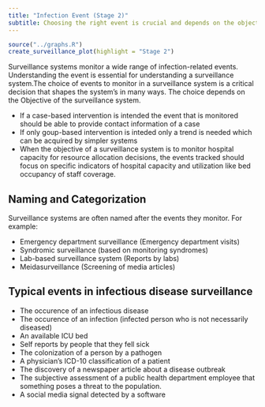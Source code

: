 ```yaml
---
title: "Infection Event (Stage 2)"
subtitle: Choosing the right event is crucial and depends on the objectives
---
```


```r
source("../graphs.R")
create_surveillance_plot(highlight = "Stage 2")
```


Surveillance systems monitor a wide range of infection-related events. Understanding the event is essential for understanding a surveillance system.The choice of events to monitor in a surveillance system is a critical decision that shapes the system's in many ways. The choice depends on the Objective of the surveillance system. 

- If a case-based intervention is intended the event that is monitored should be able to provide contact information of a case
- If only goup-based intervention is inteded only a trend is needed which can be acquired by simpler systems
- When the objective of a surveillance system is to monitor hospital capacity for resource allocation decisions, the events tracked should focus on specific indicators of hospital capacity and utilization like bed occupancy of staff coverage.

## Naming and Categorization
Surveillance systems are often named after the events they monitor. For example:

- Emergency department surveillance (Emergency department visits)
- Syndromic surveillance (based on monitoring syndromes)
- Lab-based surveillance system (Reports by labs)
- Meidasurveillance (Screening of media articles)

## Typical events in infectious disease surveillance  
- The occurence of an infectious disease
- The occurence of an infection (infected person who is not necessarily diseased)
- An available ICU bed
- Self reports by people that they fell sick
- The colonization of a person by a pathogen
- A physician's ICD-10 classification of a patient
- The discovery of a newspaper article about a disease outbreak
- The subjective assessment of a public health department employee that something poses a threat to the population.
- A social media signal detected by a software  


